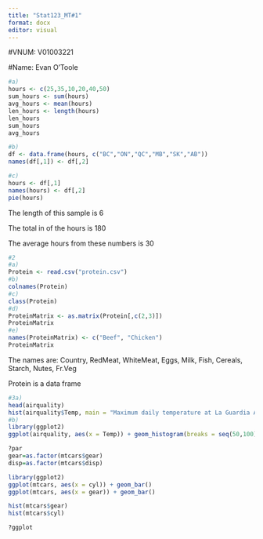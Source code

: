 ```yaml
---
title: "Stat123_MT#1"
format: docx
editor: visual
---
```


#VNUM: V01003221

#Name: Evan O'Toole

```r


#a)
hours <- c(25,35,10,20,40,50)
sum_hours <- sum(hours)
avg_hours <- mean(hours)
len_hours <- length(hours)
len_hours
sum_hours
avg_hours

#b)
df <- data.frame(hours, c("BC","ON","QC","MB","SK","AB"))
names(df[,1]) <- df[,2]

#c)
hours <- df[,1]
names(hours) <- df[,2]
pie(hours)
```

The length of this sample is 6

The total in of the hours is 180

The average hours from these numbers is 30

```r
#2
#a)
Protein <- read.csv("protein.csv")
#b)
colnames(Protein)
#c)
class(Protein)
#d)
ProteinMatrix <- as.matrix(Protein[,c(2,3)])
ProteinMatrix
#e)
names(ProteinMatrix) <- c("Beef", "Chicken")
ProteinMatrix
```

The names are: Country, RedMeat, WhiteMeat, Eggs, Milk, Fish, Cereals, Starch, Nutes, Fr.Veg

Protein is a data frame

```r
#3a)
head(airquality)
hist(airquality$Temp, main = "Maximum daily temperature at La Guardia Airport", xlab = "Temperature in degrees Fahrenheit", breaks = seq(50,100), col = "darkmagenta", fill = "darkmagenta")
#b)
library(ggplot2)
ggplot(airquality, aes(x = Temp)) + geom_histogram(breaks = seq(50,100), col = "darkmagenta", fill = "darkmagenta") + labs(x = "Temperature in degrees Fahrenheit", title = "Maximum daily temperature at La Guardia Airport", y = "Frequency")
```

```r
?par
gear=as.factor(mtcars$gear)
disp=as.factor(mtcars$disp)

library(ggplot2)
ggplot(mtcars, aes(x = cyl)) + geom_bar()
ggplot(mtcars, aes(x = gear)) + geom_bar()

hist(mtcars$gear)
hist(mtcars$cyl)

?ggplot
```
